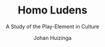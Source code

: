 ---
updated: 2020-11-16
title: 'Homo Ludens'
subtitle: 'A Study of the Play-Element in Culture'
author: 'Johan Huizinga'
published: true
cover: './homoludens.jpg'
type: ['antibook']
url: 'https://www.librarything.com/work/97394'
---